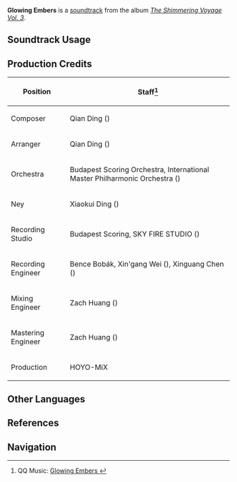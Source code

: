 {{Soundtrack Infobox
|image          = The Shimmering Voyage Vol 3.png
|album          = The Shimmering Voyage Vol. 3
|disc           = 2
|number         = 56
|featured       = 
|featured2      = 
|featured3      = 
|featured_disc  = 
|featured_disc2 = 
|featured_disc3 = 
|youtube_id     = N_dmBrBIJUs
|spotify_id     = 22vGElosb1XGLhiK0zekY4
|previous       = Heliacal Path
|next           = Purposeful Purity
}}
'''Glowing Embers''' is a [[soundtrack]] from the album ''[[The Shimmering Voyage Vol. 3]]''.

==Soundtrack Usage==
{{Soundtrack Usage
|quest    = What Shape Does the Self Hold//cutscene;;Treehouse Theater: Candlelit Shadows Dancing;;All the World's a Stage
|location = 
|domain   = 
}}

==Production Credits==
{| class="wikitable"
! Position
! Staff<ref>QQ Music: [https://y.qq.com/n/ryqq/songDetail/000QHrQA4Wiphv Glowing Embers {{zh|初火的残辉}}]</ref>
|-
! Composer
| Qian Ding ({{zh|丁谦}})
|-
! Arranger
| Qian Ding ({{zh|丁谦}})
|-
! Orchestra
| Budapest Scoring Orchestra, International Master Philharmonic Orchestra ({{zh|国际首席爱乐乐团}})
|-
! Ney
| Xiaokui Ding ({{zh|丁晓逵}})
|-
! Recording Studio
| Budapest Scoring, SKY FIRE STUDIO ({{zh|九紫天诚录音棚}})
|-
! Recording Engineer
| Bence Bobák, Xin'gang Wei ({{zh|魏新刚}}), Xinguang Chen ({{zh|陈鑫光}})
|-
! Mixing Engineer
| Zach Huang ({{zh|黄巍}})
|-
! Mastering Engineer
| Zach Huang ({{zh|黄巍}})
|-
! Production
| HOYO-MiX
|}
<!--
==Gallery==
<gallery>
</gallery>

==Trivia==
-->
==Other Languages==
{{Other Languages
|en      = Glowing Embers
|zhs     = 初火的残辉
|zhs_rm  = 
|zht     = 初火的殘輝
|zht_rm  = 
|zh_tl   = 
|ja      = ほのおの残暉
|ja_rm   = Honoo no Zanki
|ja_tl   = 
}}

==References==
{{Reflist}}

==Navigation==
{{Soundtrack Navbox|The Shimmering Voyage|3}}